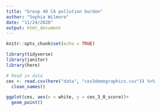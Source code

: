 ```yaml
---
title: "Group 48 CA pollution burden"
author: "Sophia Wilmore"
date: "11/24/2020"
output: html_document
---
```


```r
knitr::opts_chunk$set(echo = TRUE)

library(tidyverse)
library(janitor)
library(here)
```

```r
# Read in data
ces <- read.csv(here("data", "ces3demographics.csv")) %>% 
  clean_names()
```


```r
ggplot(ces, aes(x = white, y = ces_3_0_score))+
  geom_point()
```

